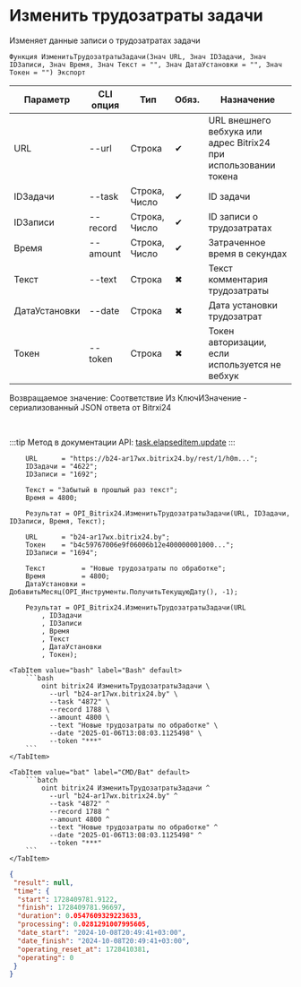 ﻿---
sidebar_position: 5
---


# Изменить трудозатраты задачи
 Изменяет данные записи о трудозатратах задачи



`Функция ИзменитьТрудозатратыЗадачи(Знач URL, Знач IDЗадачи, Знач IDЗаписи, Знач Время, Знач Текст = "", Знач ДатаУстановки = "", Знач Токен = "") Экспорт`

  | Параметр | CLI опция | Тип | Обяз. | Назначение |
  |-|-|-|-|-|
  | URL | --url | Строка | &#x2714; | URL внешнего вебхука или адрес Bitrix24 при использовании токена |
  | IDЗадачи | --task | Строка, Число | &#x2714; | ID задачи |
  | IDЗаписи | --record | Строка, Число | &#x2714; | ID записи о трудозатратах |
  | Время | --amount | Строка, Число | &#x2714; | Затраченное время в секундах |
  | Текст | --text | Строка | &#x2716; | Текст комментария трудозатраты |
  | ДатаУстановки | --date | Строка | &#x2716; | Дата установки трудозатрат |
  | Токен | --token | Строка | &#x2716; | Токен авторизации, если используется не вебхук |

  
  Возвращаемое значение:   Соответствие Из КлючИЗначение - сериализованный JSON ответа от Bitrxi24

<br/>

:::tip
Метод в документации API: [task.elapseditem.update](https://dev.1c-bitrix.ru/rest_help/tasks/task/elapseditem/update.php)
:::
<br/>



```bsl title="Пример использования для 1С:Предприятие/OneScript"
    URL      = "https://b24-ar17wx.bitrix24.by/rest/1/h0m...";
    IDЗадачи = "4622";
    IDЗаписи = "1692";

    Текст = "Забытый в прошлый раз текст";
    Время = 4800;

    Результат = OPI_Bitrix24.ИзменитьТрудозатратыЗадачи(URL, IDЗадачи, IDЗаписи, Время, Текст);

    URL      = "b24-ar17wx.bitrix24.by";
    Токен    = "b4c59767006e9f06006b12e400000001000...";
    IDЗаписи = "1694";

    Текст         = "Новые трудозатраты по обработке";
    Время         = 4800;
    ДатаУстановки = ДобавитьМесяц(OPI_Инструменты.ПолучитьТекущуюДату(), -1);

    Результат = OPI_Bitrix24.ИзменитьТрудозатратыЗадачи(URL
        , IDЗадачи
        , IDЗаписи
        , Время
        , Текст
        , ДатаУстановки
        , Токен);
```
    

 <Tabs>
  
    <TabItem value="bash" label="Bash" default>
        ```bash
            oint bitrix24 ИзменитьТрудозатратыЗадачи \
              --url "b24-ar17wx.bitrix24.by" \
              --task "4872" \
              --record 1788 \
              --amount 4800 \
              --text "Новые трудозатраты по обработке" \
              --date "2025-01-06T13:08:03.1125498" \
              --token "***"
        ```
    </TabItem>
  
    <TabItem value="bat" label="CMD/Bat" default>
        ```batch
            oint bitrix24 ИзменитьТрудозатратыЗадачи ^
              --url "b24-ar17wx.bitrix24.by" ^
              --task "4872" ^
              --record 1788 ^
              --amount 4800 ^
              --text "Новые трудозатраты по обработке" ^
              --date "2025-01-06T13:08:03.1125498" ^
              --token "***"
        ```
    </TabItem>
</Tabs>


```json title="Результат"
{
 "result": null,
 "time": {
  "start": 1728409781.9122,
  "finish": 1728409781.96697,
  "duration": 0.0547609329223633,
  "processing": 0.0281291007995605,
  "date_start": "2024-10-08T20:49:41+03:00",
  "date_finish": "2024-10-08T20:49:41+03:00",
  "operating_reset_at": 1728410381,
  "operating": 0
 }
}
```
